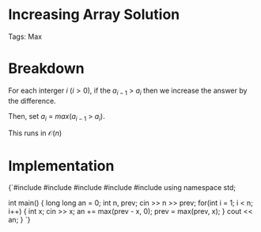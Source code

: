 


<Sidebar moduleId={moduleId} /> 

# Increasing Array Solution

Tags: Max

# Breakdown

For each interger $i$ ($i > 0$), if the $a$<sub>$i - 1$</sub> $>$ $a$<sub>$i$</sub> then we increase the answer by 
the difference. 

Then, set $a$<sub>$i$</sub> = $max(a$<sub>$i - 1$</sub> $>$ $a$<sub>$i$</sub>$)$. 

This runs in $\mathcal{O}(n)$

# Implementation

<div style={{ transform: 'translateX(150px)' }}>
  <SyntaxHighlighter language="cpp" style={okaidia}>
{`#include <cmath>
#include <cstdio>
#include <vector>
#include <iostream> 
#include <algorithm>
using namespace std;



int main() {
    long long an = 0; 
    int n, prev;
    cin >> n >> prev; 
    for(int i = 1; i < n; i++) {
        int x; cin >> x; 
        an += max(prev - x, 0); 
        prev = max(prev, x); 
    }
    cout << an; 
}
`}
  </SyntaxHighlighter>
</div>
